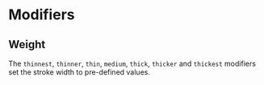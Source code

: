 
# Modifiers

## Weight

The `thinnest`, `thinner`, `thin`, `medium`, `thick`, `thicker` and `thickest`
modifiers set the stroke width to pre-defined values.

<Icons names="arrow-thinnest arrow-thinner arrow-thin arrow-medium arrow-thick arrow-thicker arrow-thickest"/>
